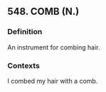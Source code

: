## 548. COMB (N.)
### Definition
An instrument for combing hair.

### Contexts
I combed my hair with a comb.

